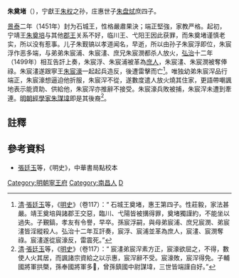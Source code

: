 {{東亞男性歷史人物
|名稱 = 朱奠堵
|身份 =
|國家 =
|時代 =
|主君 =
|屆數 =
|最高職務 =
|前任 = 
|繼任 = 朱宸浮
|圖片名稱 =
|圖片大小 =
|圖片說明 =
|姓 =
|名 =
|姓名 =
|字 =
|名乘 =<!--琉球士族用-->
|官職 =
|封爵 = 石城王
|封號 =
|位階 =
|御稱號 =<!--日本皇族之稱號-->
|宮號1 =<!--日本皇族之宮號-->
|宮號2 =<!--朝鮮王族之宮號-->
|封地 = [[江西|江西]][[南昌|南昌]]
|神號 =
|尊號 =
|族裔 = 
|旗籍 =<!--清朝旗人專用-->
|氏族 =
|籍貫 =
|本貫 =
|祖籍 =
|本籍 =
|出身地 =
|府邸 =
|世系 = 
|初名 =
|乳名 =<!--日本、朝鮮、琉球以外人物用-->
|幼名 =<!--日本人用-->
|兒名 =<!--朝鮮人用-->
|童名 =<!--琉球人用-->
|小字 =
|別名 =
|號 =
|法號 =
|院號 =
|其他名號 =
|出生日期 = 1427年
|出生地點 = [[江西|江西]][[南昌|南昌]]
|婚年 =
|逝世年 = [[成化|成化]]二十二年（1486年）
|逝世地 = [[江西|江西]][[南昌|南昌]]
|諡號 = 諡恭靖
|墓葬 =
|祠廟 =
|父親 =庄惠世子[[朱盘烒|朱盘烒]]
|嫡母 = 
|母親 = 
|元配 =
|正室 = 
|妻 =
|繼室 =
|平妻 =
|側室 =
|元配之父 =
|元配之嫡母 =
|元配之母 =
|正室之父 =
|正室之嫡母 =
|正室之母 =
|妻之父 =
|妻之嫡母 =
|妻之母 =
|繼室之父 =
|繼室之嫡母 =
|繼室之母 =
|平妻之父 =
|平妻之嫡母 =
|平妻之母 =
|兄弟 = 朱奠墠、[[朱奠壘|朱奠壘]]、朱奠壏
|姊妹 =
|嫡兄弟 =
|嫡姊妹 =
|庶兄弟 =
|庶姊妹 =
|同胞兄弟 =
|同胞姊妹 =
|異母兄弟 =
|異母姊妹 =
|異父兄弟 =
|異父姊妹 =
|繼兄弟 =
|繼姊妹 =
|子 =
|女 =
|嫡子 =
|嫡女 =
|庶子 = 镇国将军朱觐镐、鎭國將軍[[朱覲鏂|朱覲鏂]]、鎭國將軍[[朱覲钏|朱覲钏]]、鎭國將軍[[朱覲鑐|朱覲鑐]]、鎭國將軍[[朱覲□|朱覲□]]、庶人[[朱覲链|朱覲链]]、鎭國將軍[[朱覲铉|朱覲铉]]、鎭國將軍[[朱覲鋊|朱覲鋊]]
|庶女 =
|養子 =
|養女 =
|繼子 =
|繼女 =
|其他親屬 =
|出身 = <!---此处指科举出身--->
|功名 = 
|經歷 = 
|著作 =
|注釋 =
}}

'''朱奠堵'''（{{bd|1427年||1486年||catIdx=朱}}），宁獻王[[朱权|朱权]]之孙，庄惠世子[[朱盘烒|朱盘烒]]庶四子。

[[景泰_(年号)|景泰]]二年（1451年）封为石城王，性格嚴肅果決；端正堅強，家教严格。起初，宁靖王[[朱奠培|朱奠培]]与其他[[郡王|郡王]]关系不好，临川王、弋阳王因此获罪，而朱奠堵谨慎老实，所以没有惹事。儿子朱觐镐以孝道闻名，早逝，所以由孙子朱宸浮即位，朱宸浮作恶多端，与弟弟朱宸浦、朱宸澅、庶兄朱宸潣都杀人放火，[[弘治_(明朝)|弘治]]十二年（1499年）相互告訐上奏，朱宸浮、朱宸浦被革為[[庶人|庶人]]，朱宸澅、朱宸潣被奪俸祿。朱宸澅遂跟寧王[[朱宸濠|朱宸濠]]一起起兵造反，後遭雷擊而亡<ref>[[清|清]]·[[張廷玉|張廷玉]]等，《[[明史|明史]]》（卷117）：“ 石城王奠堵，惠王第四子。性莊毅，家法甚嚴。靖王奠培與諸郡王交惡，臨川、弋陽皆被搆得罪，奠堵獨謹約，不能坐以過失。子覲鎬，孝友有令譽，早卒。孫宸浮嗣，與母弟宸浦、庶兄宸潣、弟宸澅皆淫縱殺人。弘治十二年互訐奏，宸浮、宸浦並革為庶人，宸澅、宸潣奪祿。宸澅遂從宸濠反，雷震死。”</ref>。唯独幼弟朱宸浫品行端正，朱宸濠想逼迫他折服，朱宸浫不從，遂數度遣人放火燒其住家，更語帶嘲諷地表示能資助、供給他，朱宸浫亦推辭不接受。朱宸濠兵敗被捕，朱宸浫未遭到牽連。[[明朝|明朝]][[經學家|經學家]][[朱謀㙔|朱謀㙔]]即是其後裔<ref>[[清|清]]·[[張廷玉|張廷玉]]等，《[[明史|明史]]》（卷117）：“ 宸澅弟宸浫素方正，宸濠欲屈之，不得，數使人火其居，而諷諸宗資給之以示惠，宸浫辭不受。宸濠敗，宸浫得免。子輔國將軍拱槩，孫奉國將軍多𤎲，曾孫鎮國中尉謀㙔，三世皆端謹自好。”</ref>。

==註釋==
{{reflist}}

==參考資料==
*[[張廷玉|張廷玉]]等，《明史》，中華書局點校本

{{s-start}}
{{s-none|無|[[明代宗|明代宗]]封之}}
{{s-ttl|title=[[明朝藩王列表_(寧王系)#石城國|明石城國國王]]|years=1451年－1486年}}
{{s-after|孫朱宸浮}}
{{end}}

{{DEFAULTSORT:Zhu朱}}

[[Category:明朝寧王府|Category:明朝寧王府]]
[[Category:南昌人|Category:南昌人]]
[[Category:朱姓|D]]